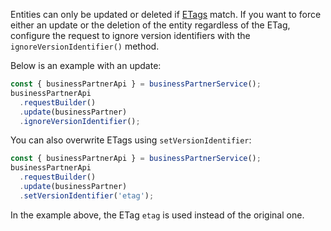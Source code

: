 Entities can only be updated or deleted if [ETags](#handling-of-etags) match.
If you want to force either an update or the deletion of the entity regardless of the ETag, configure the request to ignore version identifiers with the `ignoreVersionIdentifier()` method.

Below is an example with an update:

```ts
const { businessPartnerApi } = businessPartnerService();
businessPartnerApi
  .requestBuilder()
  .update(businessPartner)
  .ignoreVersionIdentifier();
```

You can also overwrite ETags using `setVersionIdentifier`:

```ts
const { businessPartnerApi } = businessPartnerService();
businessPartnerApi
  .requestBuilder()
  .update(businessPartner)
  .setVersionIdentifier('etag');
```

<!-- vale off -->

In the example above, the ETag `etag` is used instead of the original one.

<!-- vale on -->
